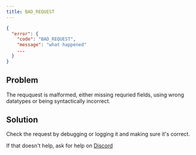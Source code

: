 ```yaml
---
title: BAD_REQUEST
---
```


```json JSON response
{
  "error": {
    "code": "BAD_REQUEST",
    "message": "what happened"
    ...
  }
}
```

## Problem

The reququest is malformed, either missing requried fields, using wrong datatypes or being syntactically incorrect.


## Solution

Check the request by debugging or logging it and making sure it's correct.

If that doesn't help, ask for help on [Discord](https://unkey.dev/discord)
